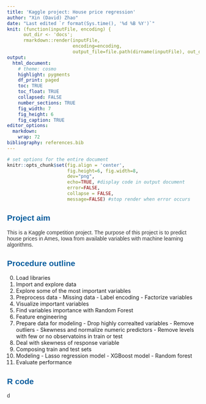 ```yaml
---
title: 'Kaggle project: House price regression'
author: "Xin (David) Zhao"
date: "Last edited `r format(Sys.time(), '%d %B %Y')`"
knit: (function(inputFile, encoding) {
      out_dir <- 'docs';
      rmarkdown::render(inputFile,
                        encoding=encoding,
                        output_file=file.path(dirname(inputFile), out_dir, 'index.html'))})
output:
  html_document:
    # theme: cosmo
    highlight: pygments
    df_print: paged
    toc: TRUE
    toc_float: TRUE
    collapsed: FALSE
    number_sections: TRUE
    fig_width: 7
    fig_height: 6
    fig_caption: TRUE
editor_options: 
  markdown: 
    wrap: 72
bibliography: references.bib
---
```


<html>

<head>

```{=html}
<style>

h1{
 color: #055C9D;
 font-family: Georgia;
 font-size: 200%
}


h2{
 color: #055C9D;
 font-family: helvetica;
 font-size: 150%
}

h3{
 color: #055C9D;  
 font-family: helvetica;
 font-size: 120%; 
}

p {
 color: #333333;
 font-family: helvetica;
 font-size: 100%;
}

.blackbox {
  padding: 1em;
  background: green;
  color: black;
  border: 2px solid orange;
  border-radius: 10px;
}

.center {
  text-align: center;
}

</style>
```
</head>

</html>

```r
# set options for the entire document 
knitr::opts_chunk$set(fig.align = 'center', 
                      fig.height=6, fig.width=8,
                      dev="png",
                      echo=TRUE, #display code in output document 
                      error=FALSE,
                      collapse = FALSE, 
                      message=FALSE) #stop render when error occurs   
```


## Project aim

This is a Kaggle competition project. The purpose of this project is to predict house prices in Ames, Iowa from available variables with machine learning algorithms.


## Procedure outline 

0. Load libraries 
1. Import and explore data 
2. Explore some of the most important variables 
3. Preprocess data 
        - Missing data 
        - Label encoding 
        - Factorize variables 
4. Visualize important variables 
5. Find variables importance with Random Forest 
6. Feature engineering 
7. Prepare data for modeling 
        - Drop highly correalted variables 
        - Remove outliers
        - Skewness and normalize numeric predictors
        - Remove levels with few or no observatoins in train or test 
8. Deal with skewness of response variable 
9. Composing train and test sets 
10. Modeling
        - Lasso regression model 
        - XGBoost model 
        - Random forest 
11. Evaluate performance


## R code








d 